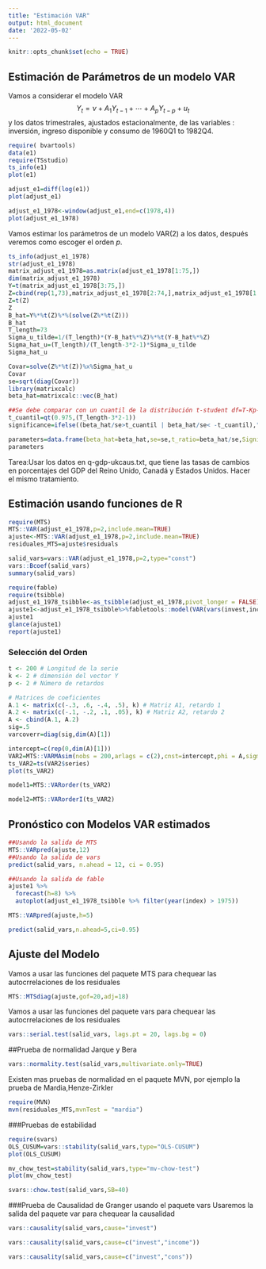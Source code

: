 ```yaml
---
title: "Estimación VAR"
output: html_document
date: '2022-05-02'
---
```


```r
knitr::opts_chunk$set(echo = TRUE)
```

## Estimación de Parámetros de un modelo VAR

Vamos a considerar el modelo VAR
$$
	{Y}_t={\nu}+A_1 {Y}_{t-1} +\cdots+A_p {Y}_{t-p}+{u}_t
$$
y los datos trimestrales, ajustados estacionalmente, de las variables : inversión, ingreso disponible y consumo de 1960Q1 to 1982Q4.
```r
require( bvartools)
data(e1)
require(TSstudio)
ts_info(e1)
plot(e1)

adjust_e1=diff(log(e1))
plot(adjust_e1)

adjust_e1_1978<-window(adjust_e1,end=c(1978,4))
plot(adjust_e1_1978)

```

Vamos estimar los parámetros de un modelo VAR(2) a los datos, después veremos como escoger el orden $p$.


```r
ts_info(adjust_e1_1978)
str(adjust_e1_1978)
matrix_adjust_e1_1978=as.matrix(adjust_e1_1978[1:75,])
dim(matrix_adjust_e1_1978)
Y=t(matrix_adjust_e1_1978[3:75,])
Z=cbind(rep(1,73),matrix_adjust_e1_1978[2:74,],matrix_adjust_e1_1978[1:73,])
Z=t(Z)
Z
B_hat=Y%*%t(Z)%*%(solve(Z%*%t(Z)))
B_hat
T_length=73
Sigma_u_tilde=1/(T_length)*(Y-B_hat%*%Z)%*%t(Y-B_hat%*%Z)
Sigma_hat_u=(T_length)/(T_length-3*2-1)*Sigma_u_tilde
Sigma_hat_u

Covar=solve(Z%*%t(Z))%x%Sigma_hat_u
Covar
se=sqrt(diag(Covar))
library(matrixcalc)
beta_hat=matrixcalc::vec(B_hat)

##Se debe comparar con un cuantil de la distribución t-student df=T-Kp-1, el cual, para este tamaño, es de casi el cuantil de la normal estándar.
t_cuantil=qt(0.975,(T_length-3*2-1))
significance=ifelse((beta_hat/se>t_cuantil | beta_hat/se< -t_cuantil),"Si","No")

parameters=data.frame(beta_hat=beta_hat,se=se,t_ratio=beta_hat/se,Significativo=significance)
parameters
```

Tarea:Usar los datos en q-gdp-ukcaus.txt, que tiene las tasas de cambios en porcentajes del GDP del Reino Unido, Canadá y Estados Unidos. Hacer el mismo tratamiento.

## Estimación usando funciones de R

```r
require(MTS)
MTS::VAR(adjust_e1_1978,p=2,include.mean=TRUE)
ajuste<-MTS::VAR(adjust_e1_1978,p=2,include.mean=TRUE)
residuales_MTS=ajuste$residuals
```

```r
salid_vars=vars::VAR(adjust_e1_1978,p=2,type="const")
vars::Bcoef(salid_vars)
summary(salid_vars)
```


```r
require(fable)
require(tsibble)
adjust_e1_1978_tsibble<-as_tsibble(adjust_e1_1978,pivot_longer = FALSE)
ajuste1<-adjust_e1_1978_tsibble%>%fabletools::model(VAR(vars(invest,income,cons)~ AR(p=2)))
ajuste1
glance(ajuste1)
report(ajuste1)
```
### Selección del Orden

```r
t <- 200 # Longitud de la serie
k <- 2 # dimensión del vector Y
p <- 2 # Número de retardos

# Matrices de coeficientes
A.1 <- matrix(c(-.3, .6, -.4, .5), k) # Matriz A1, retardo 1
A.2 <- matrix(c(-.1, -.2, .1, .05), k) # Matriz A2, retardo 2
A <- cbind(A.1, A.2) 
sig=.5
varcoverr=diag(sig,dim(A)[1])

intercept=c(rep(0,dim(A)[1]))
VAR2=MTS::VARMAsim(nobs = 200,arlags = c(2),cnst=intercept,phi = A,sigma=varcoverr)
ts_VAR2=ts(VAR2$series)
plot(ts_VAR2)

model1=MTS::VARorder(ts_VAR2)

model2=MTS::VARorderI(ts_VAR2)

```

## Pronóstico con Modelos VAR estimados

```r
##Usando la salida de MTS
MTS::VARpred(ajuste,12)
##Usando la salida de vars
predict(salid_vars, n.ahead = 12, ci = 0.95)

##Usando la salida de fable
ajuste1 %>%
  forecast(h=8) %>%
  autoplot(adjust_e1_1978_tsibble %>% filter(year(index) > 1975))
```
```r
MTS::VARpred(ajuste,h=5)
```
```r
predict(salid_vars,n.ahead=5,ci=0.95)
```


## Ajuste del Modelo
Vamos a usar las funciones del paquete MTS para chequear las autocrrelaciones de los residuales
```r
MTS::MTSdiag(ajuste,gof=20,adj=18)
```

Vamos a usar las funciones del paquete vars para chequear las autocrrelaciones de los residuales
```r
vars::serial.test(salid_vars, lags.pt = 20, lags.bg = 0)

```


##Prueba de normalidad Jarque y Bera

```r
vars::normality.test(salid_vars,multivariate.only=TRUE)
```
Existen mas pruebas de normalidad en el paquete MVN, por ejemplo la prueba de Mardia,Henze-Zirkler

```r
require(MVN)
mvn(residuales_MTS,mvnTest = "mardia")
```
###Pruebas de estabilidad

```r
require(svars)
OLS_CUSUM=vars::stability(salid_vars,type="OLS-CUSUM")
plot(OLS_CUSUM)

mv_chow_test=stability(salid_vars,type="mv-chow-test")
plot(mv_chow_test)
```

```r

svars::chow.test(salid_vars,SB=40)
```

###Prueba de Causalidad de Granger usando el paquete vars
Usaremos la salida del paquete var para chequear la causalidad
```r
vars::causality(salid_vars,cause="invest")

vars::causality(salid_vars,cause=c("invest","income"))

vars::causality(salid_vars,cause=c("invest","cons"))
```

